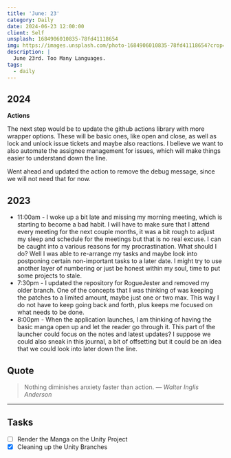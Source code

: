 ```yaml
---
title: 'June: 23'
category: Daily
date: 2024-06-23 12:00:00
client: Self
unsplash: 1684906010835-78fd41118654
img: https://images.unsplash.com/photo-1684906010835-78fd41118654?crop=entropy&cs=srgb&fm=jpg&ixid=MnwzNjM5Nzd8MHwxfHJhbmRvbXx8fHx8fHx8fDE2ODE3NDg2ODY&ixlib=rb-4.0.3&q=85
description: |
  June 23rd. Too Many Languages.
tags:
  - daily
---
```



## 2024

**Actions**

The next step would be to update the github actions library with more wrapper options.
These will be basic ones, like open and close, as well as lock and unlock issue tickets and maybe also reactions.
I believe we want to also automate the assignee management for issues, which will make things easier to understand down the line.

Went ahead and updated the action to remove the debug message, since we will not need that for now.

<Adsense />

## 2023
- 11:00am - I woke up a bit late and missing my morning meeting, which is starting to become a bad habit. I will have to make sure that I attend every meeting for the next couple months, it was a bit rough to adjust my sleep and schedule for the meetings but that is no real excuse. I can be caught into a various reasons for my procrastination. What should I do? Well I was able to re-arrange my tasks and maybe look into postponing certain non-important tasks to a later date. I might try to use another layer of numbering or just be honest within my soul, time to put some projects to stale. 
- 7:30pm - I updated the repository for RogueJester and removed my older branch. One of the concepts that I was thinking of was keeping the patches to a limited amount, maybe just one or two max. This way I do not have to keep going back and forth, plus keeps me focused on what needs to be done. 
- 8:00pm - When the application launches, I am thinking of having the basic manga open up and let the reader go through it. This part of the launcher could focus on the notes and latest updates? I suppose we could also sneak in this journal, a bit of offsetting but it could be an idea that we could look into later down the line.
## Quote

> Nothing diminishes anxiety faster than action.
> — <cite>Walter Inglis Anderson</cite>

---

## Tasks

- [ ] Render the Manga on the Unity Project
- [x] Cleaning up the Unity Branches